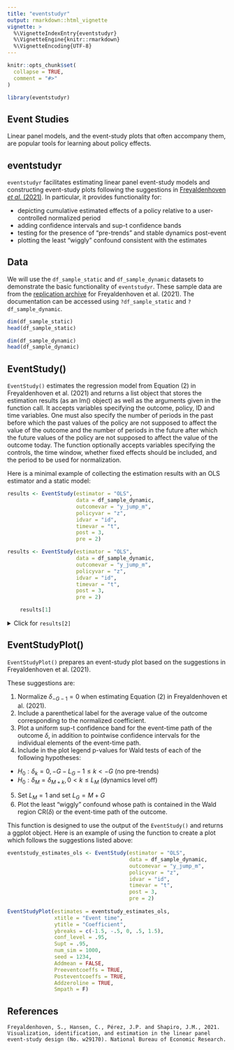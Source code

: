 ```yaml
---
title: "eventstudyr"
output: rmarkdown::html_vignette
vignette: >
  %\VignetteIndexEntry{eventstudyr}
  %\VignetteEngine{knitr::rmarkdown}
  %\VignetteEncoding{UTF-8}
---
```


```r
knitr::opts_chunk$set(
  collapse = TRUE,
  comment = "#>"
)
```

```r
library(eventstudyr)
```

## Event Studies

Linear panel models, and the event-study plots that often accompany them, are popular tools for learning about policy effects. 
 
## eventstudyr

`eventstudyr` facilitates estimating linear panel event-study models and constructing event-study plots following the suggestions in [Freyaldenhoven _et al._ (2021)](https://www.nber.org/system/files/working_papers/w29170/w29170.pdf). In particular, it provides functionality for:

* depicting cumulative estimated effects of a policy relative to a user-controlled normalized period
* adding confidence intervals and sup-t confidence bands
* testing for the presence of "pre-trends" and stable dynamics post-event
* plotting the least "wiggly" confound consistent with the estimates
 
## Data

We will use the `df_sample_static` and `df_sample_dynamic` datasets to demonstrate the basic functionality of `eventstudyr`. These sample data are from the [replication archive](https://data.nber.org/data-appendix/w29170/) for Freyaldenhoven et al. (2021). The documentation can be accessed using `?df_sample_static` and `?df_sample_dynamic`.
 

```r

dim(df_sample_static)
head(df_sample_static)
```

```r

dim(df_sample_dynamic)
head(df_sample_dynamic)
```


## EventStudy()

`EventStudy()` estimates the regression model from Equation (2) in Freyaldenhoven et al. (2021) and returns a list object that stores the estimation results (as an lm() object) as well as the arguments given in the function call. It accepts variables specifying the outcome, policy, ID and time variables. One must also specify the number of periods in the past before which the past values of the policy are not supposed to affect the value of the outcome and the number of periods in the future after which the future values of the policy are not supposed to affect the value of the outcome today. The function optionally accepts variables specifying the controls, the time window, whether fixed effects should be included, and the period to be used for normalization.

Here is a minimal example of collecting the estimation results with an OLS estimator and a static model:

```r
results <- EventStudy(estimator = "OLS",
                      data = df_sample_dynamic,
                      outcomevar = "y_jump_m",
                      policyvar = "z",
                      idvar = "id",
                      timevar = "t",
                      post = 3,
                      pre = 2)
```
```r
results <- EventStudy(estimator = "OLS",
                      data = df_sample_dynamic,
                      outcomevar = "y_jump_m",
                      policyvar = "z",
                      idvar = "id",
                      timevar = "t",
                      post = 3,
                      pre = 2)
```
```r
    results[1]
```
<details>
  <summary>Click for `results[2]`</summary>
  ```r
  ## Estimator
  results[2][[1]]$estimator
  
  ## Data
  results[2][[1]]$data[1:5,]
  
  ## Variables
  results[2][[1]]$outcomevar
  results[2][[1]]$outcomevar
  results[2][[1]]$policyvar
  results[2][[1]]$idvar
  results[2][[1]]$timevar
  results[2][[1]]$controls
  
  ## Proxies
  results[2][[1]]$proxy
  results[2][[1]]$proxyIV
  
  ## Fixed Effects
  results[2][[1]]$FE
  results[2][[1]]$TFE
  
  ## Periods
  results[2][[1]]$post
  results[2][[1]]$overidpost
  results[2][[1]]$pre
  results[2][[1]]$overidpre
  
  ## Normalization
  results[2][[1]]$normalize
  results[2][[1]]$normalization_column
  
  ## Cluster
  results[2][[1]]$cluster
  
  ## Eventstudy Coefficient
  results[2][[1]]$eventstudy_coefficients
  ```
</details>

## EventStudyPlot()
`EventStudyPlot()` prepares an event-study plot based on the suggestions in Freyaldenhoven et al. (2021).

These suggestions are:

1. Normalize $\delta_{-G-1} = 0$ when estimating Equation (2) in Freyaldenhoven et al. (2021).
2. Include a parenthetical label for the average value of the outcome corresponding to the normalized coefficient.
3. Plot a uniform sup-t confidence band for the event-time path of the outcome $\delta$, in addition to pointwise confidence intervals for the individual elements of the event-time path.
4. Include in the plot legend p-values for Wald tests of each of the following hypotheses: 
  - $H_{0} : \delta_{k} = 0, −G − L_{G} − 1 ≤ k < −G$ (no pre-trends)
  - $H_{0} : \delta_{M} = \delta_{M+k}, 0 < k ≤ L_{M}$ (dynamics level off)
5. Set $L_{M} = 1$ and set $L_{G} = M + G$
6. Plot the least “wiggly” confound whose path is contained in the Wald region CR($\delta$) or the event-time path of the outcome.

This function is designed to use the output of the `EventStudy()` and returns a ggplot object. Here is an example of using the function to create a plot which follows the suggestions listed above:

```r
eventstudy_estimates_ols <- EventStudy(estimator = "OLS",
                                       data = df_sample_dynamic,
                                       outcomevar = "y_jump_m",
                                       policyvar = "z",
                                       idvar = "id",
                                       timevar = "t",
                                       post = 3,
                                       pre = 2)
 
EventStudyPlot(estimates = eventstudy_estimates_ols,
               xtitle = "Event time",
               ytitle = "Coefficient",
               ybreaks = c(-1.5, -.5, 0, .5, 1.5),
               conf_level = .95,
               Supt = .95,
               num_sim = 1000,
               seed = 1234,
               Addmean = FALSE,
               Preeventcoeffs = TRUE,
               Posteventcoeffs = TRUE,
               Addzeroline = TRUE,
               Smpath = F)
```

## References

```
Freyaldenhoven, S., Hansen, C., Pérez, J.P. and Shapiro, J.M., 2021. Visualization, identification, and estimation in the linear panel event-study design (No. w29170). National Bureau of Economic Research.
```

